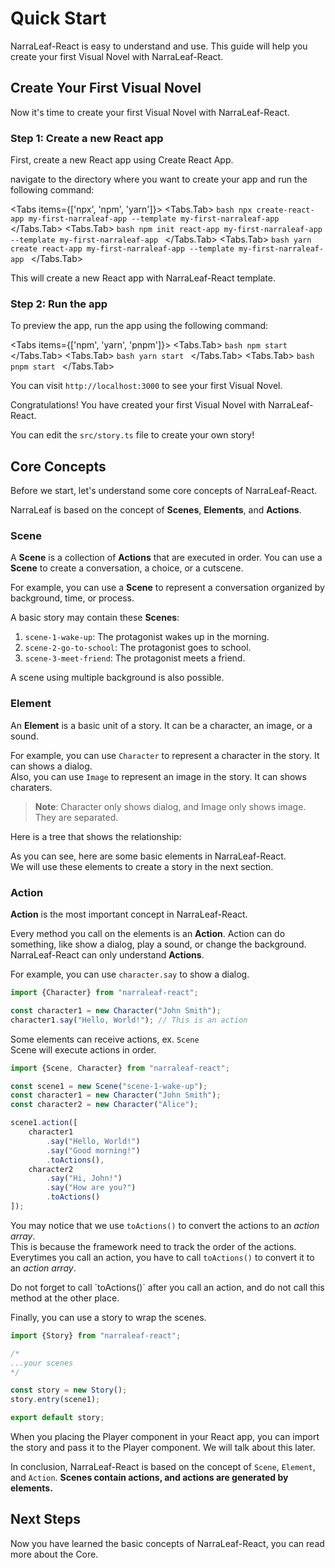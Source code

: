 
# Quick Start

NarraLeaf-React is easy to understand and use. This guide will help you create your first Visual Novel with NarraLeaf-React.

## Create Your First Visual Novel

Now it's time to create your first Visual Novel with NarraLeaf-React.

### Step 1: Create a new React app

First, create a new React app using Create React App.

navigate to the directory where you want to create your app and run the following command:

<Tabs items={['npx', 'npm', 'yarn']}>
    <Tabs.Tab>
        ```bash
        npx create-react-app my-first-narraleaf-app --template my-first-narraleaf-app
        ```
    </Tabs.Tab>
    <Tabs.Tab>
        ```bash
        npm init react-app my-first-narraleaf-app --template my-first-narraleaf-app
        ```
    </Tabs.Tab>
    <Tabs.Tab>
        ```bash
        yarn create react-app my-first-narraleaf-app --template my-first-narraleaf-app
        ```
    </Tabs.Tab>
</Tabs>

This will create a new React app with NarraLeaf-React template.

### Step 2: Run the app

To preview the app, run the app using the following command:

<Tabs items={['npm', 'yarn', 'pnpm']}>
    <Tabs.Tab>
        ```bash
        npm start
        ```
    </Tabs.Tab>
    <Tabs.Tab>
        ```bash
        yarn start
        ```
    </Tabs.Tab>
    <Tabs.Tab>
        ```bash
        pnpm start
        ```
    </Tabs.Tab>
</Tabs>

You can visit `http://localhost:3000` to see your first Visual Novel.

Congratulations! You have created your first Visual Novel with NarraLeaf-React.

You can edit the `src/story.ts` file to create your own story! 

## Core Concepts

Before we start, let's understand some core concepts of NarraLeaf-React.

NarraLeaf is based on the concept of **Scenes**, **Elements**, and **Actions**.  

### Scene

A **Scene** is a collection of **Actions** that are executed in order. You can use a **Scene** to create a conversation, a choice, or a cutscene.  

For example, you can use a **Scene** to represent a conversation organized by background, time, or process.  

A basic story may contain these **Scenes**:
1. `scene-1-wake-up`: The protagonist wakes up in the morning.
2. `scene-2-go-to-school`: The protagonist goes to school.
3. `scene-3-meet-friend`: The protagonist meets a friend.

A scene using multiple background is also possible. 

### Element

An **Element** is a basic unit of a story. It can be a character, an image, or a sound. 

For example, you can use `Character` to represent a character in the story. It can shows a dialog.   
Also, you can use `Image` to represent an image in the story. It can shows charaters.  
> **Note**: Character only shows dialog, and Image only shows image. They are separated. 

Here is a tree that shows the relationship: 

<FileTree>
    <FileTree.Folder name="Story" defaultOpen>
        <FileTree.File name="Scene" />
        <FileTree.Folder name="Character" defaultOpen>
            <FileTree.File name="Sentence" />
            <FileTree.File name="Word" />
        </FileTree.Folder>
        <FileTree.File name="Image" />
        <FileTree.File name="Sound" />
        <FileTree.File name="Menu" />
        <FileTree.File name="Script" />
        <FileTree.File name="Condition" />
        <FileTree.File name="Control" />
    </FileTree.Folder>
    <FileTree.Folder name="Animation" defaultOpen>
        <FileTree.File name="Transform" />
        <FileTree.File name="Transition" />
    </FileTree.Folder>
</FileTree>

As you can see, here are some basic elements in NarraLeaf-React.  
We will use these elements to create a story in the next section.

### Action

**Action** is the most important concept in NarraLeaf-React. 

Every method you call on the elements is an **Action**. Action can do something, like show a dialog, play a sound, or change the background. 
NarraLeaf-React can only understand **Actions**. 

For example, you can use `character.say` to show a dialog.

```typescript
import {Character} from "narraleaf-react";

const character1 = new Character("John Smith");
character1.say("Hello, World!"); // This is an action
```

Some elements can receive actions, ex. `Scene`  
Scene will execute actions in order. 

```typescript
import {Scene, Character} from "narraleaf-react";

const scene1 = new Scene("scene-1-wake-up");
const character1 = new Character("John Smith");
const character2 = new Character("Alice");

scene1.action([
    character1
        .say("Hello, World!")
        .say("Good morning!")
        .toActions(),
    character2
        .say("Hi, John!")
        .say("How are you?")
        .toActions()
]);
```

You may notice that we use `toActions()` to convert the actions to an *action array*.  
This is because the framework need to track the order of the actions. 
Everytimes you call an action, you have to call `toActions()` to convert it to an *action array*.

<Callout type="warning" emoji="⚠️">
    Do not forget to call `toActions()` after you call an action, and do not call this method at the other place.
</Callout>

Finally, you can use a story to wrap the scenes. 

```typescript
import {Story} from "narraleaf-react";

/*
...your scenes
*/

const story = new Story();
story.entry(scene1);

export default story;
```

When you placing the Player component in your React app, you can import the story and pass it to the Player component. We will talk about this later. 

In conclusion, NarraLeaf-React is based on the concept of `Scene`, `Element`, and `Action`.
**Scenes contain actions, and actions are generated by elements.**

## Next Steps

Now you have learned the basic concepts of NarraLeaf-React, you can read more about the Core.

<Cards num={1}>
    <Cards.Card
        title="Core"
        description="Learn more about the core concepts of NarraLeaf-React."
        href="/documentation/core/introduction"
        arrow
    />
</Cards>

